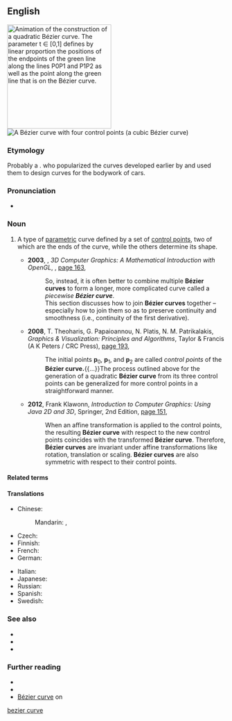==English==
{{wikipedia}}
[[File:Bézier 2 big.gif|right|thumb|240px|Animation of the construction of a quadratic '''Bézier curve'''. The parameter ''t'' &isin; [0,1] defines by linear proportion the positions of the endpoints of the green line along the lines P<sub>0</sub>P<sub>1</sub> and P<sub>1</sub>P<sub>2</sub> as well as the point along the green line that is on the '''Bézier curve'''.]]
[[File:Bezier_curve.svg|right|thumb|A '''Bézier curve''' with four control points (a cubic '''Bézier curve''')]]

===Etymology===
Probably a {{calque|en|fr|courbe de Bézier|nocap=1}}. {{named-after|en|occ=Renault engineer|Pierre Bézier|wplink==}} who popularized the curves developed earlier by {{w|Paul de Casteljau}} and used them to design curves for the bodywork of cars.

===Pronunciation===
* {{IPA|en|[bezje kɜːv]}}

===Noun===
{{en-noun}}

# {{lb|en|mathematics|computer graphics}} A type of [[parametric]] curve defined by a set of [[control point]]s, two of which are the ends of the curve, while the others determine its shape. {{defdate|From 1960s.}}
#: {{ux|en|'''Bézier curves''' are applied, for example in [[computer graphics]] and [[animation]], to produce smooth, infinitely scalable curves.}}
#: {{syn|en|bezier}}
#* '''2003''', {{w|Samuel Buss|Samuel R. Buss}}, ''3D Computer Graphics: A Mathematical Introduction with OpenGL'', {{w|Cambridge University Press}}, [https://books.google.com.au/books?id=LBm1khtUX0cC&pg=PA163&dq=%22B%C3%A9zier+curve%22%7C%22B%C3%A9zier+curves%22&hl=en&newbks=1&newbks_redir=0&sa=X&ved=2ahUKEwiPvu-Y3fPyAhUWq5UCHW6WDBAQ6AF6BAghEAI#v=onepage&q=%22B%C3%A9zier%20curve%22%7C%22B%C3%A9zier%20curves%22&f=false page 163],
#*: So, instead, it is often better to combine multiple '''Bézier curves''' to form a longer, more complicated curve called a ''piecewise '''Bézier curve'''''.
#*: This section discusses how to join '''Bézier curves''' together – especially how to join them so as to preserve continuity and smoothness (i.e., continuity of the first derivative).
#* '''2008''', T. Theoharis, G. Papaioannou, N. Platis, N. M. Patrikalakis, ''Graphics & Visualization: Principles and Algorithms'', Taylor & Francis (A K Peters / CRC Press), [https://books.google.com.au/books?id=9UwhIdwmS9cC&pg=PA193&dq=%22B%C3%A9zier+curve%22%7C%22B%C3%A9zier+curves%22&hl=en&newbks=1&newbks_redir=0&sa=X&ved=2ahUKEwiPvu-Y3fPyAhUWq5UCHW6WDBAQ6AF6BAhTEAI#v=onepage&q=%22B%C3%A9zier%20curve%22%7C%22B%C3%A9zier%20curves%22&f=false page 193],
#*: The initial points '''p'''<sub>0</sub>, '''p'''<sub>1</sub>, and '''p'''<sub>2</sub> are called ''control points'' of the '''Bézier curve.'''{{...}}The process outlined above for the generation of a quadratic '''Bézier curve''' from its three control points can be generalized for more control points in a straightforward manner.
#* '''2012''', Frank Klawonn, ''Introduction to Computer Graphics: Using Java 2D and 3D'', Springer, 2nd Edition, [https://books.google.com.au/books?id=Kw4rxkDvDsIC&pg=PA151&dq=%22B%C3%A9zier+curve%22%7C%22B%C3%A9zier+curves%22&hl=en&newbks=1&newbks_redir=0&sa=X&ved=2ahUKEwiPvu-Y3fPyAhUWq5UCHW6WDBAQ6AF6BAhZEAI#v=onepage&q=%22B%C3%A9zier%20curve%22%7C%22B%C3%A9zier%20curves%22&f=false page 151],
#*: When an affine transformation is applied to the control points, the resulting '''Bézier curve''' with respect to the new control points coincides with the transformed '''Bézier curve'''. Therefore, '''Bézier curves''' are invariant under affine transformations like rotation, translation or scaling. '''Bézier curves''' are also symmetric with respect to their control points.

====Related terms====
{{rel4|en
|bezier
|Bézier coefficient
|Bézier spline
|Bézier surface
|Bézier triangle
}}

====Translations====
{{trans-top|kind of parametric curve}}
* Chinese:
*: Mandarin: {{t+|cmn|貝茲曲線|sc=Hani}}, {{t+|cmn|贝兹曲线|tr=Bèizī qǔxiàn|sc=Hani}}
* Czech: {{t|cs|Bézierova křivka|f}}
* Finnish: {{t|fi|Bézier-käyrä}}
* French: {{t|fr|courbe de Bézier|f}}
* German: {{t|de|Bézierkurve|f}}
{{trans-mid}}
* Italian: {{t|it|curva di Bézier|f}}
* Japanese: {{t|ja|ベジェ曲線|tr=Beje kyokusen|sc=Jpan}}
* Russian: {{t|ru|крива́я Безье́|f}}
* Spanish: {{t|es|curva de Bézier|f}}
* Swedish: {{t|sv|Bézier-kurva|c}}
{{trans-bottom}}

===See also===
* {{l|en|Bernstein form}}
* {{l|en|control point}}
* {{l|en|spline}}

===Further reading===
* {{pedialite|Bernstein polynomial}}
* {{pedialite|De Casteljau's algorithm}}
* [https://encyclopediaofmath.org/wiki/B%C3%A9zier_curve Bézier curve] on {{w|Encyclopedia of Mathematics}}

[[Category:English terms spelled with É|bezier curve]]
